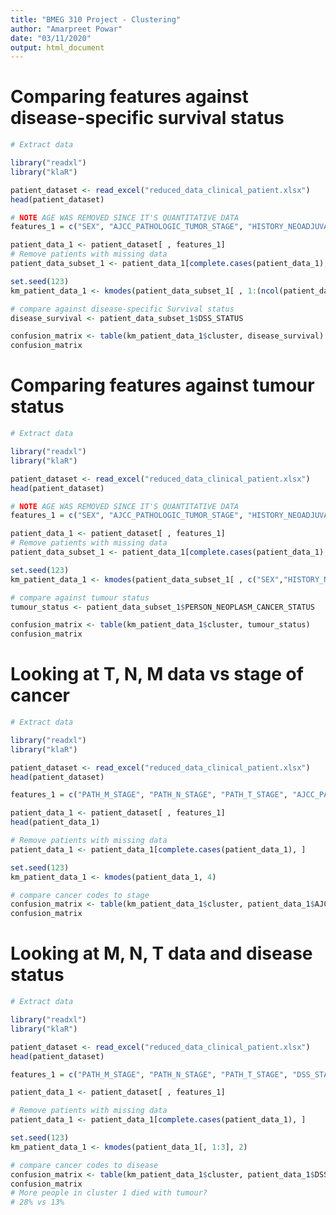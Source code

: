 ---
title: "BMEG 310 Project - Clustering"
author: "Amarpreet Powar"
date: "03/11/2020"
output: html_document
---

# Comparing features against disease-specific survival status
```{r Extract Data}
# Extract data

library("readxl")
library("klaR")

patient_dataset <- read_excel("reduced_data_clinical_patient.xlsx")
head(patient_dataset)

# NOTE AGE WAS REMOVED SINCE IT'S QUANTITATIVE DATA
features_1 = c("SEX", "AJCC_PATHOLOGIC_TUMOR_STAGE", "HISTORY_NEOADJUVANT_TRTYN", "NEW_TUMOR_EVENT_AFTER_INITIAL_TREATMENT", "PATH_M_STAGE", "PATH_N_STAGE", "PATH_T_STAGE", "PRIMARY_LYMPH_NODE_PRESENTATION_ASSESSMENT","PRIOR_DX", "RACE","DSS_STATUS")

patient_data_1 <- patient_dataset[ , features_1]
# Remove patients with missing data
patient_data_subset_1 <- patient_data_1[complete.cases(patient_data_1), ]

set.seed(123)
km_patient_data_1 <- kmodes(patient_data_subset_1[ , 1:(ncol(patient_data_subset_1)-1)], 2)

# compare against disease-specific Survival status
disease_survival <- patient_data_subset_1$DSS_STATUS

confusion_matrix <- table(km_patient_data_1$cluster, disease_survival)
confusion_matrix


```
# Comparing features against tumour status
```{r Extract Data}
# Extract data

library("readxl")
library("klaR")

patient_dataset <- read_excel("reduced_data_clinical_patient.xlsx")
head(patient_dataset)

# NOTE AGE WAS REMOVED SINCE IT'S QUANTITATIVE DATA
features_1 = c("SEX", "AJCC_PATHOLOGIC_TUMOR_STAGE", "HISTORY_NEOADJUVANT_TRTYN", "NEW_TUMOR_EVENT_AFTER_INITIAL_TREATMENT", "PATH_M_STAGE", "PATH_N_STAGE", "PATH_T_STAGE", "PRIMARY_LYMPH_NODE_PRESENTATION_ASSESSMENT","PRIOR_DX", "RACE", "PERSON_NEOPLASM_CANCER_STATUS", "DSS_STATUS")

patient_data_1 <- patient_dataset[ , features_1]
# Remove patients with missing data
patient_data_subset_1 <- patient_data_1[complete.cases(patient_data_1), ]

set.seed(123)
km_patient_data_1 <- kmodes(patient_data_subset_1[ , c("SEX","HISTORY_NEOADJUVANT_TRTYN", "NEW_TUMOR_EVENT_AFTER_INITIAL_TREATMENT", "PATH_M_STAGE", "PATH_N_STAGE", "PATH_T_STAGE", "PRIMARY_LYMPH_NODE_PRESENTATION_ASSESSMENT","PRIOR_DX", "RACE")], 2)

# compare against tumour status
tumour_status <- patient_data_subset_1$PERSON_NEOPLASM_CANCER_STATUS

confusion_matrix <- table(km_patient_data_1$cluster, tumour_status)
confusion_matrix


```

# Looking at T, N, M data vs stage of cancer
```{r Extract Data}
# Extract data

library("readxl")
library("klaR")

patient_dataset <- read_excel("reduced_data_clinical_patient.xlsx")
head(patient_dataset)

features_1 = c("PATH_M_STAGE", "PATH_N_STAGE", "PATH_T_STAGE", "AJCC_PATHOLOGIC_TUMOR_STAGE")

patient_data_1 <- patient_dataset[ , features_1]
head(patient_data_1)

# Remove patients with missing data
patient_data_1 <- patient_data_1[complete.cases(patient_data_1), ]

set.seed(123)
km_patient_data_1 <- kmodes(patient_data_1, 4)

# compare cancer codes to stage
confusion_matrix <- table(km_patient_data_1$cluster, patient_data_1$AJCC_PATHOLOGIC_TUMOR_STAGE)
confusion_matrix


```

# Looking at M, N, T data and disease status
```{r Extract Data}
# Extract data

library("readxl")
library("klaR")

patient_dataset <- read_excel("reduced_data_clinical_patient.xlsx")
head(patient_dataset)

features_1 = c("PATH_M_STAGE", "PATH_N_STAGE", "PATH_T_STAGE", "DSS_STATUS")

patient_data_1 <- patient_dataset[ , features_1]

# Remove patients with missing data
patient_data_1 <- patient_data_1[complete.cases(patient_data_1), ]

set.seed(123)
km_patient_data_1 <- kmodes(patient_data_1[, 1:3], 2)

# compare cancer codes to disease
confusion_matrix <- table(km_patient_data_1$cluster, patient_data_1$DSS_STATUS)
confusion_matrix
# More people in cluster 1 died with tumour?
# 28% vs 13%

```


